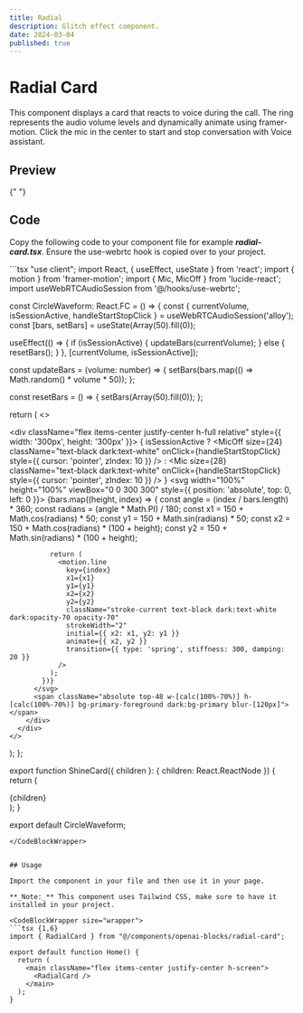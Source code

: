 ```yaml
---
title: Radial
description: Glitch effect component.
date: 2024-03-04
published: true
---
```


# Radial Card

This component displays a card that reacts to voice during the call. The ring represents the audio volume levels and dynamically animate using framer-motion. Click the mic in the center to start and stop conversation with Voice assistant.

## Preview

<ComponentPreview name="circlewaveform" />{" "}

## Code

Copy the following code to your component file for example **_radial-card.tsx_**. Ensure the use-webrtc hook is copied over to your project.

<CodeBlockWrapper size="wrapper">
```tsx
"use client";
import React, { useEffect, useState } from 'react';
import { motion } from 'framer-motion';
import { Mic, MicOff } from 'lucide-react';
import useWebRTCAudioSession from '@/hooks/use-webrtc';

const CircleWaveform: React.FC = () => {
  const { currentVolume, isSessionActive, handleStartStopClick } = useWebRTCAudioSession('alloy');
  const [bars, setBars] = useState(Array(50).fill(0));

  useEffect(() => {
    if (isSessionActive) {
      updateBars(currentVolume);
    } else {
      resetBars();
    }
  }, [currentVolume, isSessionActive]);

  const updateBars = (volume: number) => {
    setBars(bars.map(() => Math.random() * volume * 50));
  };

  const resetBars = () => {
    setBars(Array(50).fill(0));
  };

  return (
    <>
      <div className='border text-center justify-items-center p-4 rounded-2xl'>
        <div className="flex items-center justify-center h-full relative" style={{ width: '300px', height: '300px' }}>
          { isSessionActive ? 
          <MicOff
            size={24}
            className="text-black dark:text-white"
            onClick={handleStartStopClick}
            style={{ cursor: 'pointer', zIndex: 10 }}
          />
          :
          <Mic
            size={28}
            className="text-black dark:text-white"
            onClick={handleStartStopClick}
            style={{ cursor: 'pointer', zIndex: 10 }}
          />
          }
          <svg width="100%" height="100%" viewBox="0 0 300 300" style={{ position: 'absolute', top: 0, left: 0 }}>
            {bars.map((height, index) => {
              const angle = (index / bars.length) * 360;
              const radians = (angle * Math.PI) / 180;
              const x1 = 150 + Math.cos(radians) * 50;
              const y1 = 150 + Math.sin(radians) * 50;
              const x2 = 150 + Math.cos(radians) * (100 + height);
              const y2 = 150 + Math.sin(radians) * (100 + height);

              return (
                <motion.line
                  key={index}
                  x1={x1}
                  y1={y1}
                  x2={x2}
                  y2={y2}
                  className="stroke-current text-black dark:text-white dark:opacity-70 opacity-70"
                  strokeWidth="2"
                  initial={{ x2: x1, y2: y1 }}
                  animate={{ x2, y2 }}
                  transition={{ type: 'spring', stiffness: 300, damping: 20 }}
                />
              );
            })}
          </svg>
          <span className="absolute top-48 w-[calc(100%-70%)] h-[calc(100%-70%)] bg-primary-foreground dark:bg-primary blur-[120px]"></span>
        </div>
      </div>
    </>
  );
};

export function ShineCard({ children }: { children: React.ReactNode }) {
  return (
    <div className="group relative size-80 overflow-hidden flex flex-col items-center gap-2 justify-center border rounded-[1rem] p-2">
      {children}
      <div className="absolute inset-0 flex w-full h-full justify-center items-center z-10 [transform:translateX(-130%)_skew(25deg)] duration-1000 group-hover:duration-1000 group-hover:[transform:translateX(130%)_skew(15deg)]">
        <div className="w-20 h-full bg-primary/40 blur-[80px]"></div>
      </div>
    </div>
  );
}

export default CircleWaveform;

````
</CodeBlockWrapper>


## Usage

Import the component in your file and then use it in your page.

**_Note:_** This component uses Tailwind CSS, make sure to have it installed in your project.

<CodeBlockWrapper size="wrapper">
```tsx {1,6}
import { RadialCard } from "@/components/openai-blocks/radial-card";

export default function Home() {
  return (
    <main className="flex items-center justify-center h-screen">
      <RadialCard />
    </main>
  );
}
````

</CodeBlockWrapper>
